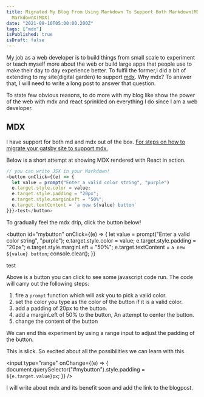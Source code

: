 ```yaml
---
title: Migrated My Blog From Using Markdown To Support Both Markdown(MD) and
  MarkdownX(MDX)
date: "2021-09-10T05:00:00.200Z"
tags: ["mdx"]
isPublished: true
isDraft: false
---
```


My job as a web developer is to build things from small scale to experiment or
teach myself more about the web or build large apps that people use to make
their day to day experience better. To fulfil the former,i did a bit of
extending to my site(digital garden) to support [mdx](https://mdxjs.com/). Why
mdx? To answer that, I will need to write a long post to answer that question.

To state few obvious reasons, to do more with my blog like show the power of the
web with mdx and react sprinkled on everything I do since I am a web developer.

## MDX

I have support for both md and mdx out of the box.
[For steps on how to migrate your gatsby site to support mdx.](https://www.gatsbyjs.com/docs/how-to/routing/migrate-remark-to-mdx/)

Below is a short attempt at showing MDX rendered with React in action.

```js
// you can write JSX in your Markdown!
<button onClick={(e) => {
  let value = prompt("Enter a valid color string", "purple")
  e.target.style.color = value;
  e.target.style.padding = "20px";
  e.target.style.marginLeft = "50%";
  e.target.textContent = `a new ${value} button`
}}}>test</button>
```

To gradually feel the mdx drip, click the button below!

<button
  id="mybutton"
  onClick={(e) => {
    let value = prompt("Enter a valid color string", "purple");
    e.target.style.color = value;
    e.target.style.padding = "20px";
    e.target.style.marginLeft = "50%";
    e.target.textContent = `a new ${value} button`;
    console.clear();
  }}
>
  test
</button>

Above is a button you can click to see some javascript code run. The code will
carry out the following steps:

1. fire a `prompt` function which will ask you to pick a valid color.
2. set the color you type as the color of the button if it is a valid color.
3. add a padding of 20px to the button.
4. add a marginLeft of 50% to the button, An attempt to center the button.
5. change the content of the button

We can end this experiment by using a range input to adjust the padding of the
button.

This is slick. So excited about all the possibilities we can learn with this.

<input
  type="range"
  onChange={(e) => {
    document.querySelector("#mybutton").style.padding = `${e.target.value}px`;
  }}
/>

I will write about mdx and its benefit soon and add the link to the blogpost.
